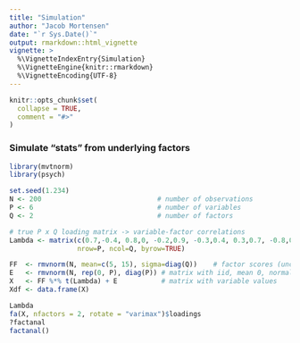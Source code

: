 ```yaml
---
title: "Simulation"
author: "Jacob Mortensen"
date: "`r Sys.Date()`"
output: rmarkdown::html_vignette
vignette: >
  %\VignetteIndexEntry{Simulation}
  %\VignetteEngine{knitr::rmarkdown}
  %\VignetteEncoding{UTF-8}
---
```


```r
knitr::opts_chunk$set(
  collapse = TRUE,
  comment = "#>"
)
```


### Simulate "stats" from underlying factors

```r
library(mvtnorm)
library(psych)

set.seed(1.234)
N <- 200                             # number of observations
P <- 6                               # number of variables
Q <- 2                               # number of factors

# true P x Q loading matrix -> variable-factor correlations
Lambda <- matrix(c(0.7,-0.4, 0.8,0, -0.2,0.9, -0.3,0.4, 0.3,0.7, -0.8,0.1),
                 nrow=P, ncol=Q, byrow=TRUE)

FF  <- rmvnorm(N, mean=c(5, 15), sigma=diag(Q))    # factor scores (uncorrelated factors)
E   <- rmvnorm(N, rep(0, P), diag(P)) # matrix with iid, mean 0, normal errors
X   <- FF %*% t(Lambda) + E           # matrix with variable values
Xdf <- data.frame(X) 

Lambda
fa(X, nfactors = 2, rotate = "varimax")$loadings
?factanal
factanal()
```


